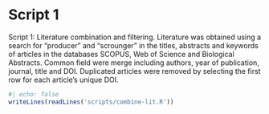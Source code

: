 # Script 1

\singlespacing


Script 1: Literature combination and filtering. Literature was obtained using a 
search for "producer" and "scrounger" in the titles, abstracts and keywords of 
articles in the databases SCOPUS, Web of Science and Biological Abstracts. 
Common field were merge including authors, year of publication, journal, title
and DOI. Duplicated articles were removed by selecting the first row for 
each article's unique DOI. 

```r
#| echo: false
writeLines(readLines('scripts/combine-lit.R'))
```

\doublespacing